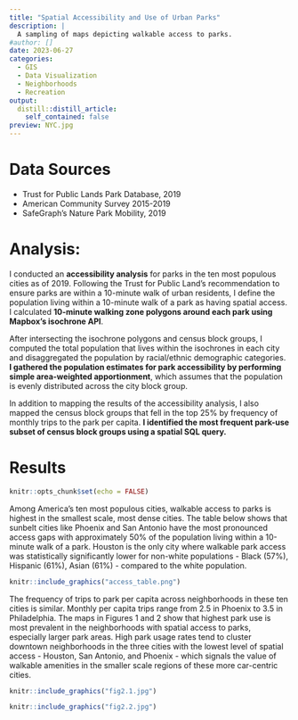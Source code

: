 ```yaml
---
title: "Spatial Accessibility and Use of Urban Parks"
description: |
  A sampling of maps depicting walkable access to parks.
#author: []
date: 2023-06-27
categories: 
  - GIS
  - Data Visualization
  - Neighborhoods
  - Recreation
output:
  distill::distill_article:
    self_contained: false
preview: NYC.jpg
---
```


# Data Sources
* Trust for Public Lands Park Database, 2019
* American Community Survey 2015-2019
* SafeGraph's Nature Park Mobility, 2019 

# Analysis: 

I conducted an **accessibility analysis** for parks in the ten most populous cities as of 2019. Following the Trust for Public Land's recommendation to ensure parks are within a 10-minute walk of urban residents, I define the population living within a 10-minute walk of a park as having spatial access. I calculated **10-minute walking zone polygons around each park using Mapbox's isochrone API**. 

After intersecting the isochrone polygons and census block groups, I computed the total population that lives within the isochrones in each city and disaggregated the population by racial/ethnic demographic categories. **I gathered the population estimates for park accessibility by performing simple area-weighted apportionment**, which assumes that the population is evenly distributed across the city block group. 

In addition to mapping the results of the accessibility analysis, I also mapped the census block groups that fell in the top 25% by frequency of monthly trips to the park per capita. **I identified the most frequent park-use subset of census block groups using a spatial SQL query.**

# Results

```r
knitr::opts_chunk$set(echo = FALSE)
```

Among America's ten most populous cities, walkable access to parks is highest in the smallest scale, most dense cities. The table below shows that sunbelt cities like Phoenix and San Antonio have the most pronounced access gaps with approximately 50% of the population living within a 10-minute walk of a park. Houston is the only city where walkable park access was statistically significantly lower for non-white populations - Black (57%), Hispanic (61%), Asian (61%) - compared to the white population.

```r
knitr::include_graphics("access_table.png")
```

The frequency of trips to park per capita across neighborhoods in these ten cities is similar. Monthly per capita trips range from 2.5 in Phoenix to 3.5 in Philadelphia. The maps in Figures 1 and 2 show that highest park use is most prevalent in the neighborhoods with spatial access to parks, especially larger park areas. High park usage rates tend to cluster downtown neighborhoods in the three cities with the lowest level of spatial access - Houston, San Antonio, and Phoenix - which signals the value of walkable amenities in the smaller scale regions of these more car-centric cities. 

```r
knitr::include_graphics("fig2.1.jpg")
```

```r
knitr::include_graphics("fig2.2.jpg")
```